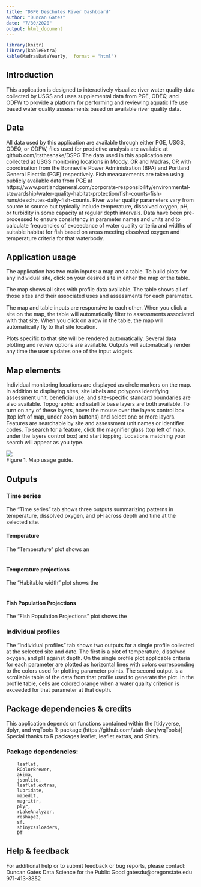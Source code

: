 ```yaml
---
title: "DSPG Deschutes River Dashboard"
author: "Duncan Gates"
date: "7/30/2020"
output: html_document
---
```


```r
library(knitr)
library(kableExtra)
kable(MadrasDataYearly,  format = "html")
```





## Introduction
This application is designed to interactively visualize river water quality data collected by USGS and uses supplemental data from PGE, ODEQ, and ODFW to provide a platform for performing and reviewing aquatic life use based water quality assessments based on available river quality data.
<br>

## Data
All data used by this application are available through either PGE, USGS, ODEQ, or ODFW, files used for predictive analysis are available at github.com/itsthesnake/DSPG
The data used in this application are collected at USGS monitoring locations in Moody, OR and Madras, OR with coordination from the Bonneville Power Administration (BPA) and Portland General Electric (PGE) respectively. Fish measurements are taken using publicly available data from PGE at https://www.portlandgeneral.com/corporate-responsibility/environmental-stewardship/water-quality-habitat-protection/fish-counts-fish-runs/deschutes-daily-fish-counts.
River water quality parameters vary from source to source but typically include temperature, dissolved oxygen, pH, or turbidity in some capacity at regular depth intervals.
Data have been pre-processed to ensure consistency in parameter names and units
and to calculate frequencies of exceedance of water quality criteria and widths of suitable habitat for fish based on
areas meeting dissolved oxygen and temperature criteria for that waterbody.
<br>

## Application usage
The application has two main inputs: a map and a table. To build plots for any individual site, click on your desired site in either the map or the table.  

The map shows all sites with profile data available. The table shows all of those sites and their associated uses and assessments for each parameter.  

The map and table inputs are responsive to each other. When you click a site on the map, the table will automatically filter to assessments associated with that site.
When you click on a row in the table, the map will automatically fly to that site location.  

Plots specific to that site will be rendered automatically. Several data plotting and review options are available.
Outputs will automatically render any time the user updates one of the input widgets.
<br>

## Map elements
Individual monitoring locations are displayed as circle markers on the map.
In addition to displaying sites, site labels and polygons identifying assessment unit, beneficial use, and site-specific standard boundaries are also available. Topographic and satellite base layers are both available. 
To turn on any of these layers, hover the mouse over the layers control box (top left of map, under zoom buttons) and select one or more layers.
Features are searchable by site and assessment unit names or identifier codes. To search for a feature, click the magnifier glass (top left of map, under the layers control box) and start topping.
Locations matching your search will appear as you type.  

![](map.png)  
Figure 1. Map usage guide.
<br>


## Outputs
### Time series
The "Time series" tab shows three outputs summarizing patterns in temperature, dissolved oxygen, and pH across depth and time at the selected site.
<br>

#### Temperature
The "Temperature" plot shows an 
<br>
<br>

#### Temperature projections
The "Habitable width" plot shows the 
<br>
<br>

#### Fish Population Projections
The "Fish Population Projections" plot shows the 
<br>


### Individual profiles
The "Individual profiles" tab shows two outputs for a single profile collected at the selected site and date.
The first is a plot of temperature, dissolved oxygen, and pH against depth. On the single orofile plot applicable criteria for each parameter are plotted as horizontal lines
with colors corresponding to the colors used for plotting parameter points. The second output is a scrollable table of the data from that profile used to generate the plot.
In the profile table, cells are colored orange when a water quality criterion is exceeded for that parameter at that depth.
<br>

## Package dependencies & credits
This application depends on functions contained within the [tidyverse, dplyr, and wqTools R-package (https://github.com/utah-dwq/wqTools)]
Special thanks to R packages leaflet, leaflet.extras, and Shiny.  

### Package dependencies:  
```
	leaflet,
	RColorBrewer,
	akima,
	jsonlite,
	leaflet.extras,
	lubridate,
	mapedit,
	magrittr,  
	plyr,
	rLakeAnalyzer,
	reshape2,
	sf,  
	shinycssloaders,  
	DT
```

## Help & feedback
For additional help or to submit feedback or bug reports, please contact:  
Duncan Gates
Data Science for the Public Good
gatesdu@oregonstate.edu
971-413-3852